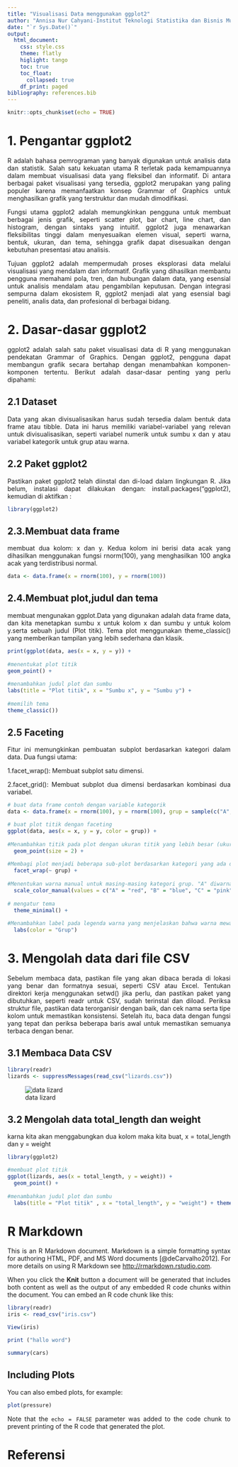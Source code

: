 ```yaml
---
title: "Visualisasi Data menggunakan ggplot2"
author: "Annisa Nur Cahyani-Institut Teknologi Statistika dan Bisnis Muhammadiyah"
date: "`r Sys.Date()`"
output: 
  html_document:
    css: style.css
    theme: flatly
    higlight: tango
    toc: true
    toc_float:
      collapsed: true
    df_print: paged
bibliography: references.bib
---
```


```{=html}
<style>
body{
text-align: justify}
</style>
```

```r
knitr::opts_chunk$set(echo = TRUE)
```

# 1. Pengantar ggplot2
R adalah bahasa pemrograman yang banyak digunakan untuk analisis data dan statistik. Salah satu kekuatan utama R terletak pada kemampuannya dalam membuat visualisasi data yang fleksibel dan informatif. Di antara berbagai paket visualisasi yang tersedia, ggplot2 merupakan yang paling populer karena memanfaatkan konsep Grammar of Graphics untuk menghasilkan grafik yang terstruktur dan mudah dimodifikasi.

Fungsi utama ggplot2 adalah memungkinkan pengguna untuk membuat berbagai jenis grafik, seperti scatter plot, bar chart, line chart, dan histogram, dengan sintaks yang intuitif. ggplot2 juga menawarkan fleksibilitas tinggi dalam menyesuaikan elemen visual, seperti warna, bentuk, ukuran, dan tema, sehingga grafik dapat disesuaikan dengan kebutuhan presentasi atau analisis.

Tujuan ggplot2 adalah mempermudah proses eksplorasi data melalui visualisasi yang mendalam dan informatif. Grafik yang dihasilkan membantu pengguna memahami pola, tren, dan hubungan dalam data, yang esensial untuk analisis mendalam atau pengambilan keputusan. Dengan integrasi sempurna dalam ekosistem R, ggplot2 menjadi alat yang esensial bagi peneliti, analis data, dan profesional di berbagai bidang.



# 2. Dasar-dasar ggplot2
ggplot2 adalah salah satu paket visualisasi data di R yang menggunakan pendekatan Grammar of Graphics. Dengan ggplot2, pengguna dapat membangun grafik secara bertahap dengan menambahkan komponen-komponen tertentu. Berikut adalah dasar-dasar penting yang perlu dipahami:

## 2.1 Dataset
Data yang akan divisualisasikan harus sudah tersedia dalam bentuk data frame atau tibble. Data ini harus memiliki variabel-variabel yang relevan untuk divisualisasikan, seperti variabel numerik untuk sumbu x dan y atau variabel kategorik untuk grup atau warna.

## 2.2 Paket ggplot2
Pastikan paket ggplot2 telah diinstal dan di-load dalam lingkungan R. Jika belum, instalasi dapat dilakukan dengan: install.packages("ggplot2), kemudian di aktifkan :
```r
library(ggplot2) 
```

## 2.3.Membuat data frame
membuat dua kolom: x dan y. Kedua kolom ini berisi data acak yang dihasilkan menggunakan fungsi rnorm(100), yang menghasilkan 100 angka acak yang terdistribusi normal.
```r
data <- data.frame(x = rnorm(100), y = rnorm(100))
```

## 2.4.Membuat plot,judul dan tema
membuat mengunakan ggplot.Data yang digunakan adalah data frame data, dan kita menetapkan sumbu x untuk kolom x dan sumbu y untuk kolom y.serta sebuah judul (Plot titik). Tema plot menggunakan theme_classic() yang memberikan tampilan yang lebih sederhana dan klasik.

```r
print(ggplot(data, aes(x = x, y = y)) + 
        
#menentukat plot titik      
geom_point() +
  
#menambahkan judul plot dan sumbu        
labs(title = "Plot titik", x = "Sumbu x", y = "Sumbu y") +
  
#memilih tema  
theme_classic())
```






## 2.5 Faceting
Fitur ini memungkinkan pembuatan subplot berdasarkan kategori dalam data. Dua fungsi utama:

  1.facet_wrap(): Membuat subplot satu dimensi.
  
  2.facet_grid(): Membuat subplot dua dimensi berdasarkan kombinasi dua variabel.


```r
# buat data frame contoh dengan variable kategorik
data <- data.frame(x = rnorm(100), y = rnorm(100), grup = sample(c("A","B","C","D"), 100,replace = TRUE))

# buat plot titik dengan faceting
ggplot(data, aes(x = x, y = y, color = grup)) +
  
#Menambahkan titik pada plot dengan ukuran titik yang lebih besar (ukuran 2).
  geom_point(size = 2) +
  
#Membagi plot menjadi beberapa sub-plot berdasarkan kategori yang ada di kolom grup. Setiap kategori (A, B, C, D) akan memiliki sub-plotnya sendiri.
  facet_wrap(~ grup) +
  
#Menentukan warna manual untuk masing-masing kategori grup. "A" diwarnai merah, "B" biru, "C" pink, dan "D" hijau.
  scale_color_manual(values = c("A" = "red", "B" = "blue", "C" = "pink", "D" = "green")) + 
  
# mengatur tema
  theme_minimal() +
  
#Menambahkan label pada legenda warna yang menjelaskan bahwa warna mewakili kategori "Grup".
  labs(color = "Grup")
```

# 3. Mengolah data dari file CSV
Sebelum membaca data, pastikan file yang akan dibaca berada di lokasi yang benar dan formatnya sesuai, seperti CSV atau Excel. Tentukan direktori kerja menggunakan setwd() jika perlu, dan pastikan paket yang dibutuhkan, seperti readr untuk CSV, sudah terinstal dan diload. Periksa struktur file, pastikan data terorganisir dengan baik, dan cek nama serta tipe kolom untuk memastikan konsistensi. Setelah itu, baca data dengan fungsi yang tepat dan periksa beberapa baris awal untuk memastikan semuanya terbaca dengan benar.

## 3.1 Membaca Data CSV
```r
library(readr)
lizards <- suppressMessages(read_csv("lizards.csv"))
```


![data lizard](D:/kuliah/semester 3/visualisasi data/dataviz_ggplot/images.png)

## 3.2 Mengolah data total_length dan weight 
karna kita akan menggabungkan dua kolom maka kita buat, x = total_length dan y = weight 

```r
library(ggplot2) 

#membuat plot titik
ggplot(lizards, aes(x = total_length, y = weight)) + 
  geom_point() +
  
#menambahkan judul plot dan sumbu 
  labs(title = "Plot titik" , x = "total_length", y = "weight") + theme_classic()

```







# R Markdown

This is an R Markdown document. Markdown is a simple formatting syntax for authoring HTML, PDF, and MS Word documents [@deCarvalho2012]. For more details on using R Markdown see <http://rmarkdown.rstudio.com>.

When you click the **Knit** button a document will be generated that includes both content as well as the output of any embedded R code chunks within the document. You can embed an R code chunk like this:

```r
library(readr)
iris <- read_csv("iris.csv")
```

```r
View(iris)
```


```r
print ("hallo word")
```

```r
summary(cars)
```

## Including Plots

You can also embed plots, for example:

```r
plot(pressure)
```

Note that the `echo = FALSE` parameter was added to the code chunk to prevent printing of the R code that generated the plot.

# Referensi
